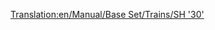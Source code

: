 [[Translation:en/Manual/Base Set/Trains/SH '30']]
{{pl/Manual/Base Set/Trains/Pociągi|Image=[[File:en/Manual/Base Set/Trains/Sh30.png]]
|Cost=30468
|Speed=160 km/h (100 mph)
|Weight=84 t
|Power=3,600 hp (2.685 kW)
|Annual=2531
|Designed=1965
|Lifespan=23
|Capacity=N/A
|Description=Jest to zazwyczaj pierwsza lokomotywa elektryczna dostępna dla gracza w grze. Nie jest szybsza niż lokomotywa spalinowa [[pl/Manual/Base Set/Trains/Floss '47'|Floss "47"]] , ale jest lżejsza o 28 ton i mocniejsza dzięki dodatkowej mocy 1080 KM. Dlatego jest to natychmiastowa poprawa i zwykle dobry wybór na dłuższe, wolniejsze pociągi.
|Real-life=SH „30” był tak naprawdę [https://www.wikipedia.org/wiki/British Rail Class 86 BR Class "86"] , lokomotywą elektryczną o prędkości do 100 mil na godzinę. Przeznaczony głównie do ciągnięcia wyraża w górę iw dół głównej linii West Coast w Wielkiej Brytanii. Podobnie jak DMU Metro-Cammell, maszyny te pochodzą z wczesnych lat sześćdziesiątych i oryginalnego programu elektryfikacji linii West Coast Line. Niewiarygodne, że niektóre z nich są nadal używane do od czasu do czasu pociągu pociągu na linii West Coast Line, a częściej w Anglii Wschodniej.
}}